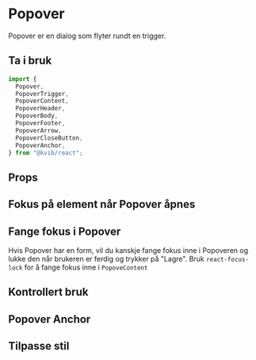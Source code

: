 
<Meta of={PopoverStories} />

# Popover

Popover er en dialog som flyter rundt en trigger.

## Ta i bruk

```jsx
import {
  Popover,
  PopoverTrigger,
  PopoverContent,
  PopoverHeader,
  PopoverBody,
  PopoverFooter,
  PopoverArrow,
  PopoverCloseButton,
  PopoverAnchor,
} from "@kvib/react";
```

## Props

<Canvas of={PopoverStories.Popover} />
<Controls of={PopoverStories.Popover} />

## Fokus på element når Popover åpnes

<Card variant="outline">
  <CardBody>
    <Story of={PopoverStories.PopoverFocus} />
  </CardBody>
</Card>

<Source code={PopoverStrings.PopoverFocusString} dark />

## Fange fokus i Popover

Hvis Popover har en form, vil du kanskje fange fokus inne i Popoveren og lukke den når brukeren er ferdig og trykker på "Lagre".
Bruk `react-focus-lock` for å fange fokus inne i `PopoveContent`

<Card variant="outline">
  <CardBody>
    <Story of={PopoverStories.PopoverTrappingFocus} />
  </CardBody>
</Card>

<Source code={PopoverStrings.PopoverTrappingFocusString} dark />

## Kontrollert bruk

<Card variant="outline">
  <CardBody>
    <Story of={PopoverStories.PopoverControlled} />
  </CardBody>
</Card>

<Source code={PopoverStrings.PopoverControlledString} dark />

## Popover Anchor

<Card variant="outline">
  <CardBody>
    <Story of={PopoverStories.PopoverAnchorExample} />
  </CardBody>
</Card>

<Source code={PopoverStrings.PopoverAnchorString} dark />

## Tilpasse stil

<Canvas of={PopoverStories.PopoverCustomizing} />
